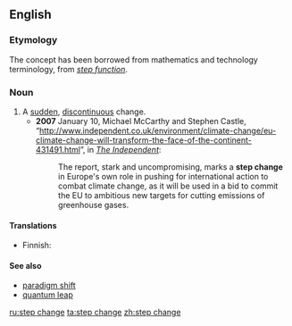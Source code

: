 ==English==

===Etymology===
The concept has been borrowed from mathematics and technology terminology, from ''[[step function]]''.

===Noun===
{{en-noun|sg=[[step]] [[change]]}}

# A [[sudden]], [[discontinuous]] change.
#* '''2007''' January 10, Michael McCarthy and Stephen Castle, “[http://www.independent.co.uk/environment/climate-change/eu-climate-change-will-transform-the-face-of-the-continent-431491.html http://www.independent.co.uk/environment/climate-change/eu-climate-change-will-transform-the-face-of-the-continent-431491.html]”, in ''[[w:The Independent|The Independent]]'':
#*: The report, stark and uncompromising, marks a '''step change''' in Europe's own role in pushing for international action to combat climate change, as it will be used in a bid to commit the EU to ambitious new targets for cutting emissions of greenhouse gases.

====Translations====
{{trans-top|A sudden, discontinuous change}}
* Finnish: {{t-|fi|askelmuutos}}
{{trans-mid}}
{{trans-bottom}}

====See also====
*[[paradigm shift]]
*[[quantum leap]]

[[ru:step change]]
[[ta:step change]]
[[zh:step change]]